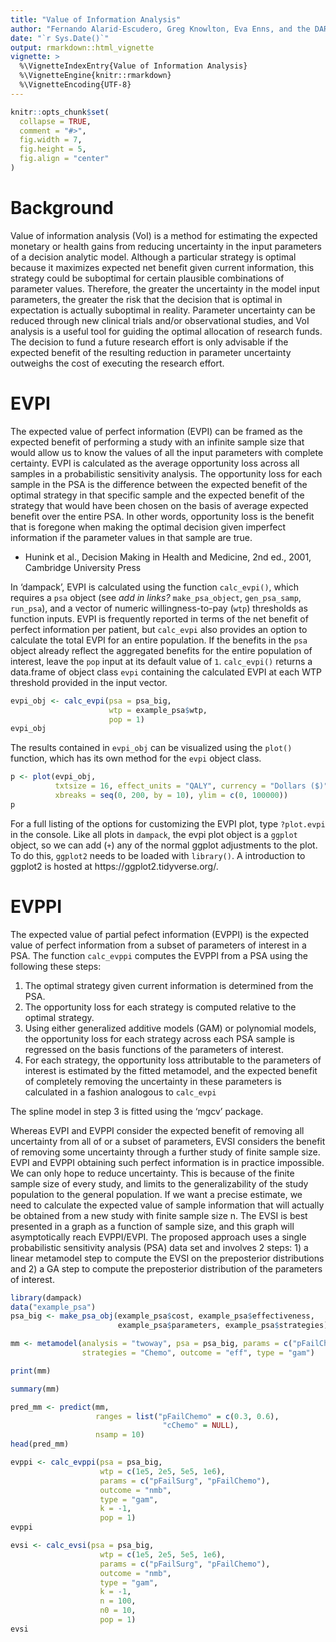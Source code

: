 ```yaml
---
title: "Value of Information Analysis"
author: "Fernando Alarid-Escudero, Greg Knowlton, Eva Enns, and the DARTH Team"
date: "`r Sys.Date()`"
output: rmarkdown::html_vignette
vignette: >
  %\VignetteIndexEntry{Value of Information Analysis}
  %\VignetteEngine{knitr::rmarkdown}
  %\VignetteEncoding{UTF-8}
---
```


```r
knitr::opts_chunk$set(
  collapse = TRUE,
  comment = "#>",
  fig.width = 7,
  fig.height = 5,
  fig.align = "center"
)
```

# Background

Value of information analysis (VoI) is a method for estimating the expected monetary or health gains from reducing uncertainty in the input parameters of a decision analytic model. Although a particular strategy is optimal because it maximizes expected net benefit given current information, this strategy could be suboptimal for certain plausible combinations of parameter values.  Therefore, the greater the uncertainty in the model input parameters, the greater the risk that the decision that is optimal in expectation is actually suboptimal in reality.  Parameter uncertainty can be reduced through new clinical trials and/or observational studies, and VoI analysis is a useful tool for guiding the optimal allocation of research funds. The decision to fund a future research effort is only advisable if the expected benefit of the resulting reduction in parameter uncertainty outweighs the cost of executing the research effort. 

# EVPI

The expected value of perfect information (EVPI) can be framed as the expected benefit of performing a study with an infinite sample size that would allow us to know the values of all the input parameters with complete certainty. EVPI is calculated as the average opportunity loss across all samples in a probabilistic sensitivity analysis. The opportunity loss for each sample in the PSA is the difference between the expected benefit of the optimal strategy in that specific sample and the expected benefit of the strategy that would have been chosen on the basis of average expected benefit over the entire PSA. In other words, opportunity loss is the benefit that is foregone when making the optimal decision given imperfect information if the parameter values in that sample are true.

* Hunink et al., Decision Making in Health and Medicine, 2nd ed., 2001, Cambridge University Press 

In 'dampack', EVPI is calculated using the function `calc_evpi()`, which requires a `psa` object (see *add in links?* `make_psa_object`, `gen_psa_samp`, `run_psa`), and a vector of numeric willingness-to-pay (`wtp`) thresholds as function inputs. EVPI is frequently reported in terms of the net benefit of perfect information per patient, but `calc_evpi` also provides an option to calculate the total EVPI for an entire population. If the benefits in the `psa` object already reflect the aggregated benefits for the entire population of interest, leave the `pop` input at its default value of `1`. `calc_evpi()` returns a data.frame of object class `evpi` containing the calculated EVPI at each WTP threshold provided in the input vector.

```r
evpi_obj <- calc_evpi(psa = psa_big,
                      wtp = example_psa$wtp,
                      pop = 1)
evpi_obj
```

The results contained in `evpi_obj` can be visualized using the `plot()` function, which has its own method for the `evpi` object class.

```r
p <- plot(evpi_obj,
          txtsize = 16, effect_units = "QALY", currency = "Dollars ($)",
          xbreaks = seq(0, 200, by = 10), ylim = c(0, 100000))
p
```

For a full listing of the options for customizing the EVPI plot, type `?plot.evpi` in the console. Like all plots in `dampack`, the evpi plot object is a `ggplot` object, so we can add (`+`) any of the normal ggplot adjustments to the plot. To do this, `ggplot2` needs to be loaded with `library()`. A introduction to ggplot2 is hosted at https://ggplot2.tidyverse.org/.

# EVPPI

The expected value of partial pefect information (EVPPI) is the expected value of perfect information from a subset of parameters of interest in a PSA. The function `calc_evppi` computes the EVPPI from a PSA using the following these steps:

1. The optimal strategy given current information is determined from the PSA.
2. The opportunity loss for each strategy is computed relative to the optimal strategy.
3. Using either generalized additive models (GAM) or polynomial models, the opportunity loss for each strategy across each PSA sample is regressed on the basis functions of the parameters of interest.
4. For each strategy, the opportunity loss attributable to the parameters of interest is estimated by the fitted metamodel, and the expected benefit of completely removing the uncertainty in these parameters is calculated in a fashion analogous to `calc_evpi`

The spline model in step 3 is fitted using the 'mgcv' package.

Whereas EVPI and EVPPI consider the expected benefit of removing all uncertainty from all of or a subset of parameters, EVSI considers the benefit of removing some uncertainty through a further study of finite sample size. EVPI and EVPPI obtaining such perfect information is in practice impossible. We can only hope to reduce uncertainty. This is because of the finite sample size of every study, and limits to the generalizability of the study population to the general population. If we want a precise estimate, we need to calculate the expected value of sample information that will actually be obtained from a new study with finite sample size n. The EVSI is best presented in a graph as a function of sample size, and this graph will asymptotically reach EVPPI/EVPI.
The proposed approach uses a single
probabilistic sensitivity analysis (PSA) data set and involves 2 steps: 1) a linear metamodel step to compute the EVSI
on the preposterior distributions and 2) a GA step to compute the preposterior distribution of the parameters of
interest.

```r
library(dampack)
data("example_psa")
psa_big <- make_psa_obj(example_psa$cost, example_psa$effectiveness,
                        example_psa$parameters, example_psa$strategies)
```

```r
mm <- metamodel(analysis = "twoway", psa = psa_big, params = c("pFailChemo", "cChemo"), 
                strategies = "Chemo", outcome = "eff", type = "gam")
```

```r
print(mm)
```

```r
summary(mm)
```

```r
pred_mm <- predict(mm,
                   ranges = list("pFailChemo" = c(0.3, 0.6),
                                  "cChemo" = NULL),
                   nsamp = 10)
head(pred_mm)
```




```r
evppi <- calc_evppi(psa = psa_big,
                    wtp = c(1e5, 2e5, 5e5, 1e6),
                    params = c("pFailSurg", "pFailChemo"),
                    outcome = "nmb",
                    type = "gam",
                    k = -1,
                    pop = 1)
evppi
```


```r
evsi <- calc_evsi(psa = psa_big,
                    wtp = c(1e5, 2e5, 5e5, 1e6),
                    params = c("pFailSurg", "pFailChemo"),
                    outcome = "nmb",
                    type = "gam",
                    k = -1,
                    n = 100,
                    n0 = 10,
                    pop = 1)
evsi
```
